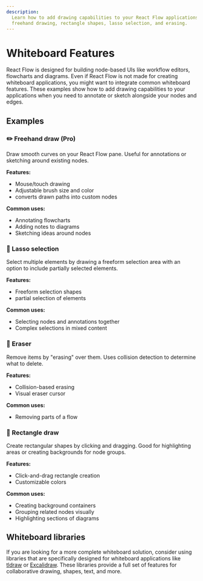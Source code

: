 ```yaml
---
description:
  Learn how to add drawing capabilities to your React Flow applications, including
  freehand drawing, rectangle shapes, lasso selection, and erasing.
---
```



# Whiteboard Features

React Flow is designed for building node-based UIs like workflow editors, flowcharts and
diagrams. Even if React Flow is not made for creating whiteboard applications, you might
want to integrate common whiteboard features. These examples show how to add drawing
capabilities to your applications when you need to annotate or sketch alongside your nodes
and edges.

## Examples

### ✏️ Freehand draw (Pro)

Draw smooth curves on your React Flow pane. Useful for annotations or sketching around
existing nodes.

**Features:**

- Mouse/touch drawing
- Adjustable brush size and color
- converts drawn paths into custom nodes

**Common uses:**

- Annotating flowcharts
- Adding notes to diagrams
- Sketching ideas around nodes

<ProExampleViewer slug="freehand-draw" innerClassName="flex flex-col-reverse" />

### 🎯 Lasso selection

Select multiple elements by drawing a freeform selection area with an option to include
partially selected elements.

**Features:**

- Freeform selection shapes
- partial selection of elements

**Common uses:**

- Selecting nodes and annotations together
- Complex selections in mixed content

<RemoteCodeViewer
  route="examples/whiteboard/lasso-selection"
  framework="react"
  showEditor={false}
/>

### 🧹 Eraser

Remove items by "erasing" over them. Uses collision detection to determine what to delete.

**Features:**

- Collision-based erasing
- Visual eraser cursor

**Common uses:**

- Removing parts of a flow

<RemoteCodeViewer
  route="examples/whiteboard/eraser"
  framework="react"
  showEditor={false}
/>

### 📐 Rectangle draw

Create rectangular shapes by clicking and dragging. Good for highlighting areas or
creating backgrounds for node groups.

**Features:**

- Click-and-drag rectangle creation
- Customizable colors

**Common uses:**

- Creating background containers
- Grouping related nodes visually
- Highlighting sections of diagrams

<RemoteCodeViewer
  route="examples/whiteboard/rectangle"
  framework="react"
  showEditor={false}
/>

## Whiteboard libraries

If you are looking for a more complete whiteboard solution, consider using libraries that
are specifically designed for whiteboard applications like [tldraw](https://tldraw.dev/)
or [Excalidraw](https://docs.excalidraw.com/). These libraries provide a full set of
features for collaborative drawing, shapes, text, and more.
